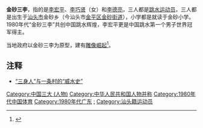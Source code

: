 {{Refimprove|time=2021-04-28}}
'''金砂三李'''，指的是[[李宏平|李宏平]]、[[李巧贤|李巧贤]]（女）和[[李德亮|李德亮]]，三人都是[[跳水运动员|跳水运动员]]，三人都是出生于[[汕头市|汕头市]]金砂乡（今汕头市[[金平区|金平区]][[金砂街道|金砂街道]]），小学都是就读于金砂小学。1980年代“金砂三李”共创中国跳水辉煌，李宏平更是中国跳水第一个男子世界冠军得主。

当地政府以金砂三李为原型，建有[[崛起_(雕塑)|雕像崛起]]<ref>{{Cite web |url=http://news.dahuawang.com/shantou/content/202006/15/c69222.html |title=连续奋战300余天铸就“崛起”雕塑 |accessdate=2021-04-28 |author=记者：林子海、林鹏 |date=2020-06-15 |work=编辑：林敏秦 |publisher=汕头经济特区报社大华网 |language=Zh-hans |archive-date=2021-04-30 |archive-url=https://web.archive.org/web/20210430113242/http://news.dahuawang.com/shantou/content/202006/15/c69222.html |dead-url=no }}</ref>。

== 注释 ==
{{Reflist}}

* [https://web.archive.org/web/20110225000410/http://www.strtv.cn/tv/10933.html “三身人”与一条村的“威水史”]

[[Category:中国三大_(人物)|Category:中国三大 (人物)]]
[[Category:中华人民共和国人物并称|Category:中华人民共和国人物并称]]
[[Category:1980年代中国体育|Category:1980年代中国体育]]
[[Category:1980年代广东|Category:1980年代广东]]
[[Category:广东籍跳水运动员|:]]
[[Category:汕头籍运动员|Category:汕头籍运动员]]